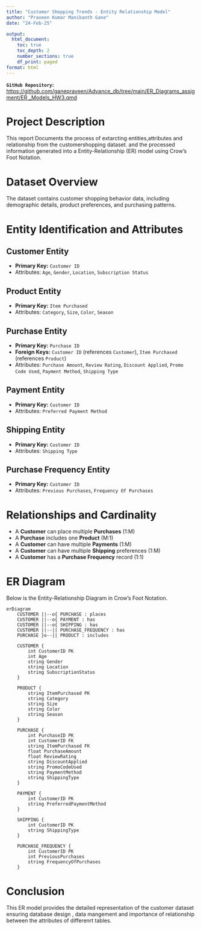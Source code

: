 ```yaml
---
title: "Customer Shopping Trends - Entity Relationship Model"
author: "Praveen Kumar Manikanth Gane"
date: "24-Feb-25"

output:
  html_document:
    toc: true
    toc_depth: 2
    number_sections: true
    df_print: paged
format: html
---
```

**`GitHub Repository`:** [https://github.com/ganepraveen/Advance_db/tree/main/ER_Diagrams_assigment/ER _Models_HW3.qmd](https://github.com/ganepraveen/Advance_db/tree/main/ER_Diagrams_assigment/ER _Models_HW3.qmd)

# Project Description
This report Documents the process of extarcting entities,attributes and relationship from the customershopping dataset.
and the processed information generated into a Entity-Relationship (ER) model using Crow's Foot Notation. 

# Dataset Overview
The dataset contains customer shopping behavior data, including demographic details, product preferences, and purchasing patterns.

# Entity Identification and Attributes

## **Customer Entity**
- **Primary Key:** `Customer ID`
- Attributes: `Age`, `Gender`, `Location`, `Subscription Status`

## **Product Entity**
- **Primary Key:** `Item Purchased`
- Attributes: `Category`, `Size`, `Color`, `Season`

## **Purchase Entity**
- **Primary Key:** `Purchase ID`
- **Foreign Keys:** `Customer ID` (references `Customer`), `Item Purchased` (references `Product`)
- Attributes: `Purchase Amount`, `Review Rating`, `Discount Applied`, `Promo Code Used`, `Payment Method`, `Shipping Type`

## **Payment Entity**
- **Primary Key:** `Customer ID`
- Attributes: `Preferred Payment Method`

## **Shipping Entity**
- **Primary Key:** `Customer ID`
- Attributes: `Shipping Type`

## **Purchase Frequency Entity**
- **Primary Key:** `Customer ID`
- Attributes: `Previous Purchases`, `Frequency Of Purchases`

# Relationships and Cardinality
- A **Customer** can place multiple **Purchases** (1:M)
- A **Purchase** includes one **Product** (M:1)
- A **Customer** can have multiple **Payments** (1:M)
- A **Customer** can have multiple **Shipping** preferences (1:M)
- A **Customer** has a **Purchase Frequency** record (1:1)

# ER Diagram
Below is the Entity-Relationship Diagram in Crow’s Foot Notation.

```mermaid
erDiagram
    CUSTOMER ||--o{ PURCHASE : places
    CUSTOMER ||--o{ PAYMENT : has
    CUSTOMER ||--o{ SHIPPING : has
    CUSTOMER ||--|| PURCHASE_FREQUENCY : has
    PURCHASE }o--|| PRODUCT : includes
    
    CUSTOMER {
        int CustomerID PK
        int Age
        string Gender
        string Location
        string SubscriptionStatus
    }
    
    PRODUCT {
        string ItemPurchased PK
        string Category
        string Size
        string Color
        string Season
    }
    
    PURCHASE {
        int PurchaseID PK
        int CustomerID FK
        string ItemPurchased FK
        float PurchaseAmount
        float ReviewRating
        string DiscountApplied
        string PromoCodeUsed
        string PaymentMethod
        string ShippingType
    }
    
    PAYMENT {
        int CustomerID PK
        string PreferredPaymentMethod
    }
    
    SHIPPING {
        int CustomerID PK
        string ShippingType
    }
    
    PURCHASE_FREQUENCY {
        int CustomerID PK
        int PreviousPurchases
        string FrequencyOfPurchases
    }
```



# Conclusion
This ER model provides the detailed representation of the customer dataset ensuring database design , data mangement and importance of relationship between the attributes of differenrt tables.

